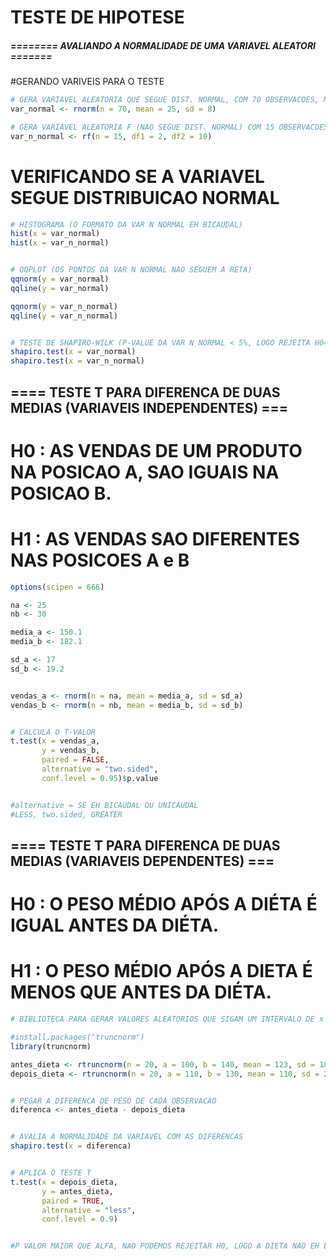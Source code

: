 # TESTE DE HIPOTESE #




##### ======== AVALIANDO A NORMALIDADE DE UMA VARIAVEL ALEATORI ======= #####

#GERANDO VARIVEIS PARA O TESTE
```r

# GERA VARIAVEL ALEATORIA QUE SEGUE DIST. NORMAL, COM 70 OBSERVACOES, MEDIA 70 E DESV PADRAO 8
var_normal <- rnorm(n = 70, mean = 25, sd = 8)

# GERA VARIAVEL ALEATORIA F (NAO SEGUE DIST. NORMAL) COM 15 OBSERVACOES, 2 GRAUS DE LIBERDADE NO NUMERADOR E 10 NO DENOMINADOR 
var_n_normal <- rf(n = 15, df1 = 2, df2 = 10)

```



# VERIFICANDO SE A VARIAVEL SEGUE DISTRIBUICAO NORMAL
```r


# HISTOGRAMA (O FORMATO DA VAR N NORMAL EH BICAUDAL)
hist(x = var_normal)
hist(x = var_n_normal)


# QQPLOT (OS PONTOS DA VAR N NORMAL NAO SEGUEM A RETA)
qqnorm(y = var_normal)
qqline(y = var_normal)

qqnorm(y = var_n_normal)
qqline(y = var_n_normal)


# TESTE DE SHAPIRO-WILK (P-VALUE DA VAR N NORMAL < 5%, LOGO REJEITA H0=VAR NORMAL  )
shapiro.test(x = var_normal)
shapiro.test(x = var_n_normal)

```




## ==== TESTE T PARA DIFERENCA DE DUAS MEDIAS (VARIAVEIS INDEPENDENTES) === ##

# H0 : AS VENDAS DE UM PRODUTO NA POSICAO A, SAO IGUAIS NA POSICAO B.
# H1 : AS VENDAS SAO DIFERENTES NAS POSICOES A e B


```r

options(scipen = 666)

na <- 25
nb <- 30

media_a <- 150.1
media_b <- 182.1

sd_a <- 17
sd_b <- 19.2


vendas_a <- rnorm(n = na, mean = media_a, sd = sd_a)
vendas_b <- rnorm(n = nb, mean = media_b, sd = sd_b)


# CALCULA O T-VALOR
t.test(x = vendas_a,
       y = vendas_b,
       paired = FALSE,
       alternative = "two.sided",
       conf.level = 0.95)$p.value


#alternative = SE EH BICAUDAL OU UNICAUDAL
#LESS, two.sided, GREATER

```



## ==== TESTE T PARA DIFERENCA DE DUAS MEDIAS (VARIAVEIS DEPENDENTES) === ##

# H0 : O PESO MÉDIO APÓS A DIÉTA É IGUAL ANTES DA DIÉTA.
# H1 : O PESO MÉDIO APÓS A DIETA É MENOS QUE ANTES DA DIÉTA.

```r

# BIBLIOTECA PARA GERAR VALORES ALEATORIOS QUE SIGAM UM INTERVALO DE x A y

#install.packages("truncnorm")
library(truncnorm)

antes_dieta <- rtruncnorm(n = 20, a = 100, b = 140, mean = 123, sd = 18)
depois_dieta <- rtruncnorm(n = 20, a = 110, b = 130, mean = 110, sd = 28)


# PEGAR A DIFERENCA DE PESO DE CADA OBSERVACAO
diferenca <- antes_dieta - depois_dieta


# AVALIA A NORMALIDADE DA VARIAVEL COM AS DIFERENCAS
shapiro.test(x = diferenca)


# APLICA O TESTE T
t.test(x = depois_dieta, 
       y = antes_dieta, 
       paired = TRUE,
       alternative = "less",
       conf.level = 0.9)


#P VALOR MAIOR QUE ALFA, NAO PODEMOS REJEITAR H0, LOGO A DIETA NAO EH ESTATISTICAMENTE VALIDA#



```


